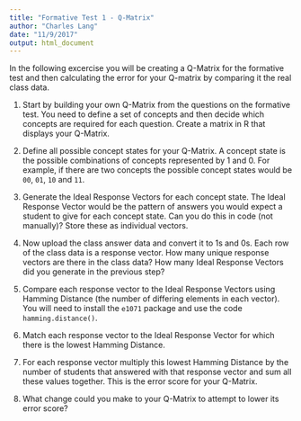 ```yaml
---
title: "Formative Test 1 - Q-Matrix"
author: "Charles Lang"
date: "11/9/2017"
output: html_document
---
```

In the following excercise you will be creating a Q-Matrix for the formative test and then calculating the error for your Q-matrix by comparing it the real class data.

1. Start by building your own Q-Matrix from the questions on the formative test. You need to define a set of concepts and then decide which concepts are required for each question. Create a matrix in R that displays your Q-Matrix.

2. Define all possible concept states for your Q-Matrix. A concept state is the possible combinations of concepts represented by 1 and 0. For example, if there are two concepts the possible concept states would be `00`, `01`, `10` and `11`.

3. Generate the Ideal Response Vectors for each concept state. The Ideal Response Vector would be the pattern of answers you would expect a student to give for each concept state. Can you do this in code (not manually)? Store these as individual vectors.

4. Now upload the class answer data and convert it to 1s and 0s. Each row of the class data is a response vector. How many unique response vectors are there in the class data? How many Ideal Response Vectors did you generate in the previous step?

5. Compare each response vector to the Ideal Response Vectors using Hamming Distance (the number of differing elements in each vector). You will need to install the `e1071` package and use the code `hamming.distance()`. 

6. Match each response vector to the Ideal Response Vector for which there is the lowest Hamming Distance.

7. For each response vector multiply this lowest Hamming Distance by the number of students that answered with that response vector and sum all these values together. This is the error score for your Q-Matrix.

8. What change could you make to your Q-Matrix to attempt to lower its error score?
